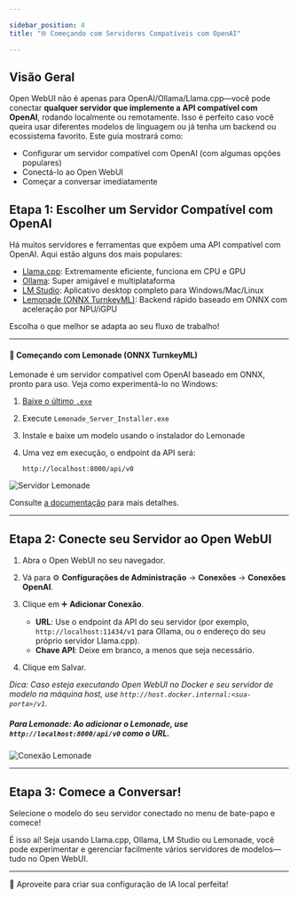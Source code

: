 ```yaml
---

sidebar_position: 4  
title: "🌐 Começando com Servidores Compatíveis com OpenAI"

---
```


## Visão Geral

Open WebUI não é apenas para OpenAI/Ollama/Llama.cpp—você pode conectar **qualquer servidor que implemente a API compatível com OpenAI**, rodando localmente ou remotamente. Isso é perfeito caso você queira usar diferentes modelos de linguagem ou já tenha um backend ou ecossistema favorito. Este guia mostrará como:

- Configurar um servidor compatível com OpenAI (com algumas opções populares)
- Conectá-lo ao Open WebUI
- Começar a conversar imediatamente

## Etapa 1: Escolher um Servidor Compatível com OpenAI

Há muitos servidores e ferramentas que expõem uma API compatível com OpenAI. Aqui estão alguns dos mais populares:

- [Llama.cpp](https://github.com/ggml-org/llama.cpp): Extremamente eficiente, funciona em CPU e GPU
- [Ollama](https://ollama.com/): Super amigável e multiplataforma
- [LM Studio](https://lmstudio.ai/): Aplicativo desktop completo para Windows/Mac/Linux
- [Lemonade (ONNX TurnkeyML)](https://github.com/onnx/turnkeyml): Backend rápido baseado em ONNX com aceleração por NPU/iGPU

Escolha o que melhor se adapta ao seu fluxo de trabalho!

---

#### 🍋 Começando com Lemonade (ONNX TurnkeyML)

Lemonade é um servidor compatível com OpenAI baseado em ONNX, pronto para uso. Veja como experimentá-lo no Windows:

1. [Baixe o último `.exe`](https://github.com/onnx/turnkeyml/releases)
2. Execute `Lemonade_Server_Installer.exe`
3. Instale e baixe um modelo usando o instalador do Lemonade
4. Uma vez em execução, o endpoint da API será:

   ```
   http://localhost:8000/api/v0
   ```

![Servidor Lemonade](/images/getting-started/lemonade-server.png)

Consulte [a documentação](https://github.com/onnx/turnkeyml) para mais detalhes.

---

## Etapa 2: Conecte seu Servidor ao Open WebUI

1. Abra o Open WebUI no seu navegador.
2. Vá para ⚙️ **Configurações de Administração** → **Conexões** → **Conexões OpenAI**.
3. Clique em ➕ **Adicionar Conexão**.

   - **URL**: Use o endpoint da API do seu servidor (por exemplo, `http://localhost:11434/v1` para Ollama, ou o endereço do seu próprio servidor Llama.cpp).
   - **Chave API**: Deixe em branco, a menos que seja necessário.

4. Clique em Salvar.

*Dica: Caso esteja executando Open WebUI no Docker e seu servidor de modelo na máquina host, use `http://host.docker.internal:<sua-porta>/v1`.*

##### **Para Lemonade:** Ao adicionar o Lemonade, use `http://localhost:8000/api/v0` como o URL.

![Conexão Lemonade](/images/getting-started/lemonade-connection.png)

---

## Etapa 3: Comece a Conversar!

Selecione o modelo do seu servidor conectado no menu de bate-papo e comece!

É isso aí! Seja usando Llama.cpp, Ollama, LM Studio ou Lemonade, você pode experimentar e gerenciar facilmente vários servidores de modelos—tudo no Open WebUI.

--- 

🚀 Aproveite para criar sua configuração de IA local perfeita!